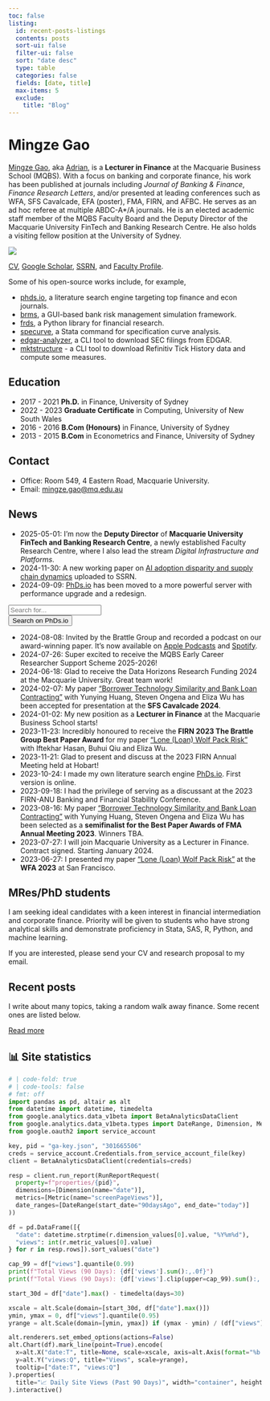 ```yaml
---
toc: false
listing:
  id: recent-posts-listings
  contents: posts
  sort-ui: false
  filter-ui: false
  sort: "date desc"
  type: table
  categories: false
  fields: [date, title]
  max-items: 5
  exclude: 
    title: "Blog"
--- 
```


# Mingze Gao

[Mingze Gao](https://mingze-gao.com), aka [Adrian](https://adrian-gao.com), is a **Lecturer in Finance** at the Macquarie Business School (MQBS). With a focus on banking and corporate finance, his work has been published at journals including _Journal of Banking & Finance_, _Finance Research Letters_, and/or presented at leading conferences such as WFA, SFS Cavalcade, EFA (poster), FMA, FIRN, and AFBC. He serves as an ad hoc referee at multiple ABDC-A*/A journals. He is an elected academic staff member of the MQBS Faculty Board and the Deputy Director of the Macquarie University FinTech and Banking Research Centre. He also holds a visiting fellow position at the University of Sydney.

::: {.column-margin}
![](/images/AdrianAI.png)
:::

[CV](/cv.pdf), [Google Scholar](https://scholar.google.com/citations?user=5n1YYx0AAAAJ&hl=en&oi=ao), [SSRN](https://papers.ssrn.com/sol3/cf_dev/AbsByAuth.cfm?per_id=2999772), and [Faculty Profile](https://researchers.mq.edu.au/en/persons/mingze-gao).

Some of his open-source works include, for example,

- [phds.io](https://phds.io), a literature search engine targeting top finance and econ journals.
- [brms](https://bankrisk.org), a GUI-based bank risk management simulation framework.
- [frds](https://frds.io), a Python library for financial research.
- [specurve](https://github.com/mgao6767/specurve), a Stata command for specification curve analysis.
- [edgar-analyzer](https://github.com/mgao6767/edgar-analyzer), a CLI tool to download SEC filings from EDGAR.
- [mktstructure](https://github.com/mgao6767/mktstructure) - a CLI tool to download Refinitiv Tick History data and compute some measures.

## Education

- 2017 - 2021 **Ph.D.** in Finance, University of Sydney
- 2022 - 2023 **Graduate Certificate** in Computing, University of New South Wales
- 2016 - 2016 **B.Com (Honours)** in Finance, University of Sydney
- 2013 - 2015 **B.Com** in Econometrics and Finance, University of Sydney

## Contact

- Office: Room 549, 4 Eastern Road, Macquarie University.
- Email: [mingze.gao@mq.edu.au](mailto:mingze.gao@mq.edu.au)

## News

- 2025-05-01: I'm now the **Deputy Director** of **Macquarie University FinTech and Banking Research Centre**, a newly established Faculty Research Centre, where I also lead the stream _Digital Infrastructure and Platforms_.
- 2024-11-30: A new working paper on [AI adoption disparity and supply chain dynamics](https://papers.ssrn.com/sol3/papers.cfm?abstract_id=5039427) uploaded to SSRN.
- 2024-09-09: [PhDs.io](https://phds.io) has been moved to a more powerful server with performance upgrade and a redesign.

::: {.column-margin}
```{=html}
<form action="https://phds.io/papers/" method="post" role="search" class="form mb-2">
  <div class="form">
        <div class="col">
            <input class="form-control" id="keywords" maxlength="1000" name="keywords" placeholder="Search for..." type="search" value="">
        </div>
        <input type="hidden" name="scope" value="all">
        <div class="col mt-2">
            <button id="submit" type="submit" class="btn btn-outline-primary" title="Search" aria-label="Search">
              Search on PhDs.io
            </button>
        </div>
  </div>
</form>
```
:::

- 2024-08-08: Invited by the Brattle Group and recorded a podcast on our award-winning paper. It's now available on [Apple Podcasts](https://apple.co/3SG6Mw8) and [Spotify](https://spoti.fi/3Aeg9gf).
- 2024-07-26: Super excited to receive the MQBS Early Career Researcher Support Scheme 2025-2026!
- 2024-06-18: Glad to receive the Data Horizons Research Funding 2024 at the Macquarie University. Great team work!
- 2024-02-07: My paper ["Borrower Technology Similarity and Bank Loan Contracting"](https://papers.ssrn.com/sol3/papers.cfm?abstract_id=4579677) with Yunying Huang, Steven Ongena and Eliza Wu has been accepted for presentation at the **SFS Cavalcade 2024**.
- 2024-01-02: My new position as a **Lecturer in Finance** at the Macquarie Business School starts!
- 2023-11-23: Incredibly honoured to receive the **FIRN 2023 The Brattle Group Best Paper Award** for my paper ["Lone (Loan) Wolf Pack Risk"](https://papers.ssrn.com/sol3/papers.cfm?abstract_id=4331418) with Iftekhar Hasan, Buhui Qiu and Eliza Wu.
- 2023-11-21: Glad to present and discuss at the 2023 FIRN Annual Meeting held at Hobart!
- 2023-10-24: I made my own literature search engine [PhDs.io](https://phds.io). First version is online.
- 2023-09-18: I had the privilege of serving as a discussant at the 2023 FIRN-ANU Banking and Financial Stability Conference.
- 2023-08-16: My paper ["Borrower Technology Similarity and Bank Loan Contracting"](https://papers.ssrn.com/sol3/papers.cfm?abstract_id=4579677) with Yunying Huang, Steven Ongena and Eliza Wu has been selected as a **semifinalist for the Best Paper Awards of FMA Annual Meeting 2023**. Winners TBA.
- 2023-07-27: I will join Macquarie University as a Lecturer in Finance. Contract signed. Starting January 2024.
- 2023-06-27: I presented my paper ["Lone (Loan) Wolf Pack Risk"](https://papers.ssrn.com/sol3/papers.cfm?abstract_id=4331418) at the **WFA 2023** at San Francisco.

## MRes/PhD students

I am seeking ideal candidates with a keen interest in financial intermediation and corporate finance. Priority will be given to students who have strong analytical skills and demonstrate proficiency in Stata, SAS, R, Python, and machine learning.

If you are interested, please send your CV and research proposal to my email.

## Recent posts

I write about many topics, taking a random walk away finance. Some recent ones are listed below.

::: {#recent-posts-listings}
:::

[Read more](posts/index.qmd){.btn .btn-outline-primary .btn role="button"} 

## 📊 Site statistics

::: {.site-views-chart-container}
```python
# | code-fold: true
# | code-tools: false
# fmt: off
import pandas as pd, altair as alt
from datetime import datetime, timedelta
from google.analytics.data_v1beta import BetaAnalyticsDataClient
from google.analytics.data_v1beta.types import DateRange, Dimension, Metric, RunReportRequest
from google.oauth2 import service_account

key, pid = "ga-key.json", "301665506"
creds = service_account.Credentials.from_service_account_file(key)
client = BetaAnalyticsDataClient(credentials=creds)

resp = client.run_report(RunReportRequest(
  property=f"properties/{pid}",
  dimensions=[Dimension(name="date")],
  metrics=[Metric(name="screenPageViews")],
  date_ranges=[DateRange(start_date="90daysAgo", end_date="today")]
))

df = pd.DataFrame([{
  "date": datetime.strptime(r.dimension_values[0].value, "%Y%m%d"),
  "views": int(r.metric_values[0].value)
} for r in resp.rows]).sort_values("date")

cap_99 = df["views"].quantile(0.99)
print(f"Total Views (90 Days): {df['views'].sum():,.0f}")
print(f"Total Views (90 Days): {df['views'].clip(upper=cap_99).sum():,.0f} (winsorized at 99%)")

start_30d = df["date"].max() - timedelta(days=30)

xscale = alt.Scale(domain=[start_30d, df["date"].max()])
ymin, ymax = 0, df["views"].quantile(0.95)
yrange = alt.Scale(domain=[ymin, ymax]) if (ymax - ymin) / (df["views"].max() - df["views"].min()) < 0.9 else alt.Scale()

alt.renderers.set_embed_options(actions=False)
alt.Chart(df).mark_line(point=True).encode(
  x=alt.X("date:T", title=None, scale=xscale, axis=alt.Axis(format="%b %d")),
  y=alt.Y("views:Q", title="Views", scale=yrange),
  tooltip=["date:T", "views:Q"]
).properties(
  title="📈 Daily Site Views (Past 90 Days)", width="container", height=300
).interactive()
```
:::